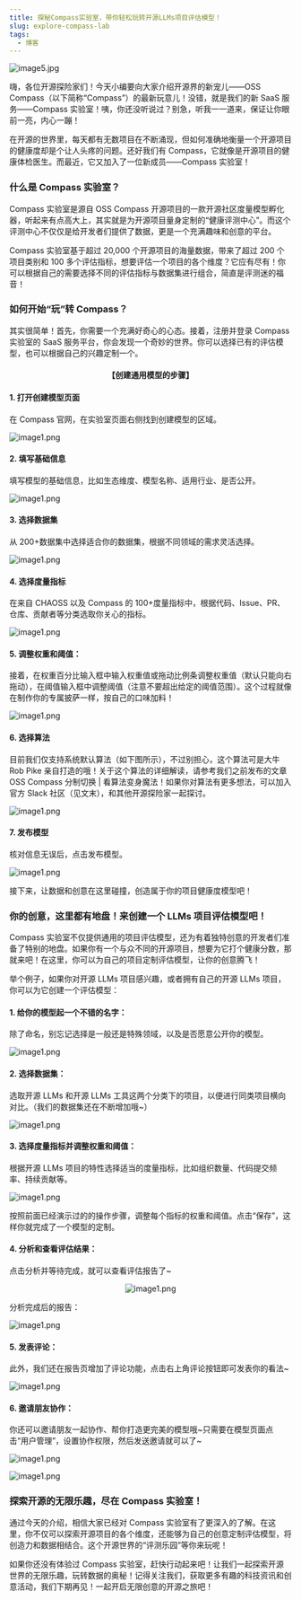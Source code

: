 ```yaml
---
title: 探秘Compass实验室，带你轻松玩转开源LLMs项目评估模型！
slug: explore-compass-lab
tags:
  - 博客
---
```


![image5.jpg](media/report.png)

<!--truncate-->

嗨，各位开源探险家们！今天小编要向大家介绍开源界的新宠儿——OSS Compass（以下简称“Compass”）的最新玩意儿！没错，就是我们的新 SaaS 服务——Compass 实验室！咦，你还没听说过？别急，听我一一道来，保证让你眼前一亮，内心一蹦！

在开源的世界里，每天都有无数项目在不断涌现，但如何准确地衡量一个开源项目的健康度却是个让人头疼的问题。还好我们有 Compass，它就像是开源项目的健康体检医生。而最近，它又加入了一位新成员——Compass 实验室！

### 什么是 Compass 实验室？

Compass 实验室是源自 OSS Compass 开源项目的一款开源社区度量模型孵化器，听起来有点高大上，其实就是为开源项目量身定制的“健康评测中心”。而这个评测中心不仅仅是给开发者们提供了数据，更是一个充满趣味和创意的平台。

Compass 实验室基于超过 20,000 个开源项目的海量数据，带来了超过 200 个项目类别和 100 多个评估指标，想要评估一个项目的各个维度？它应有尽有！你可以根据自己的需要选择不同的评估指标与数据集进行组合，简直是评测迷的福音！

### 如何开始“玩”转 Compass？

其实很简单！首先，你需要一个充满好奇心的心态。接着，注册并登录 Compass 实验室的 SaaS 服务平台，你会发现一个奇妙的世界。你可以选择已有的评估模型，也可以根据自己的兴趣定制一个。

<center>

#### 【创建通用模型的步骤】

</center>

#### 1. 打开创建模型页面

在 Compass 官网，在实验室页面右侧找到创建模型的区域。

![image1.png](<media/image(16).png>)

#### 2. 填写基础信息

填写模型的基础信息，比如生态维度、模型名称、适用行业、是否公开。

![image1.png](<media/image(2).png>)

#### 3. 选择数据集

从 200+数据集中选择适合你的数据集，根据不同领域的需求灵活选择。

![image1.png](<media/image(3).png>)

#### 4. 选择度量指标

在来自 CHAOSS 以及 Compass 的 100+度量指标中，根据代码、Issue、PR、仓库、贡献者等分类选取你关心的指标。

![image1.png](<media/image(4).png>)

#### 5. 调整权重和阈值：

接着，在权重百分比输入框中输入权重值或拖动比例条调整权重值（默认只能向右拖动），在阈值输入框中调整阈值（注意不要超出给定的阈值范围）。这个过程就像在制作你的专属披萨一样，按自己的口味加料！

![image1.png](<media/image(5).png>)

#### 6. 选择算法

目前我们仅支持系统默认算法（如下图所示），不过别担心，这个算法可是大牛 Rob Pike 亲自打造的哦！关于这个算法的详细解读，请参考我们之前发布的文章 OSS Compass 分制切换 | 看算法变身魔法！如果你对算法有更多想法，可以加入官方 Slack 社区（见文末），和其他开源探险家一起探讨。

![image1.png](<media/image(6).png>)

#### 7. 发布模型

核对信息无误后，点击发布模型。

![image1.png](<media/image(7).png>)

接下来，让数据和创意在这里碰撞，创造属于你的项目健康度模型吧！

### 你的创意，这里都有地盘！来创建一个 LLMs 项目评估模型吧！

Compass 实验室不仅提供通用的项目评估模型，还为有着独特创意的开发者们准备了特别的地盘。如果你有一个与众不同的开源项目，想要为它打个健康分数，那就来吧！在这里，你可以为自己的项目定制评估模型，让你的创意腾飞！

举个例子，如果你对开源 LLMs 项目感兴趣，或者拥有自己的开源 LLMs 项目，你可以为它创建一个评估模型：

#### 1. 给你的模型起一个不错的名字：

除了命名，别忘记选择是一般还是特殊领域，以及是否愿意公开你的模型。

![image1.png](<media/image(8).png>)

#### 2. 选择数据集：

选取开源 LLMs 和开源 LLMs 工具这两个分类下的项目，以便进行同类项目横向对比。（我们的数据集还在不断增加哦~）

![image1.png](<media/image(9).png>)

#### 3. 选择度量指标并调整权重和阈值：

根据开源 LLMs 项目的特性选择适当的度量指标，比如组织数量、代码提交频率、持续贡献等。

![image1.png](<media/image(10).png>)

按照前面已经演示过的的操作步骤，调整每个指标的权重和阈值。点击“保存”，这样你就完成了一个模型的定制。

#### 4. 分析和查看评估结果：

点击分析并等待完成，就可以查看评估报告了~

<center>

![image1.png](<media/image(11).png>)

</center>

分析完成后的报告：

![image1.png](<media/image(12).png>)

#### 5. 发表评论：

此外，我们还在报告页增加了评论功能，点击右上角评论按钮即可发表你的看法~

![image1.png](<media/image(13).png>)

#### 6. 邀请朋友协作：

你还可以邀请朋友一起协作、帮你打造更完美的模型哦~只需要在模型页面点击“用户管理”，设置协作权限，然后发送邀请就可以了~

![image1.png](<media/image(14).png>)

![image1.png](<media/image(15).png>)

### 探索开源的无限乐趣，尽在 Compass 实验室！

通过今天的介绍，相信大家已经对 Compass 实验室有了更深入的了解。在这里，你不仅可以探索开源项目的各个维度，还能够为自己的创意定制评估模型，将创造力和数据相结合。这个开源世界的“评测乐园”等你来玩呢！

如果你还没有体验过 Compass 实验室，赶快行动起来吧！让我们一起探索开源世界的无限乐趣，玩转数据的奥秘！记得关注我们，获取更多有趣的科技资讯和创意活动，我们下期再见！一起开启无限创意的开源之旅吧！
